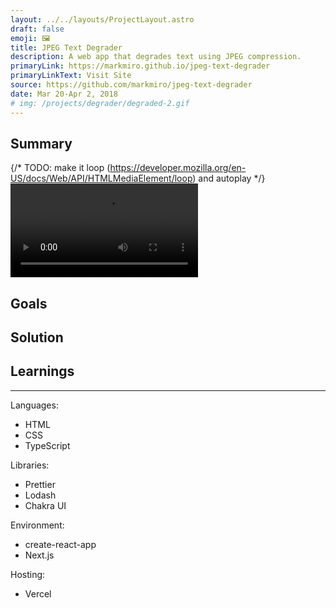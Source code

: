 ```yaml
---
layout: ../../layouts/ProjectLayout.astro
draft: false
emoji: 🖼️
title: JPEG Text Degrader
description: A web app that degrades text using JPEG compression.
primaryLink: https://markmiro.github.io/jpeg-text-degrader
primaryLinkText: Visit Site
source: https://github.com/markmiro/jpeg-text-degrader
date: Mar 20-Apr 2, 2018
# img: /projects/degrader/degraded-2.gif
---
```



## Summary

{/* TODO: make it loop (https://developer.mozilla.org/en-US/docs/Web/API/HTMLMediaElement/loop) and autoplay */}
<video controls autoplay id="video">
  <source src="https://markmiro-website-content.s3.amazonaws.com/projects/degraded/vid.webm" type="video/webm" />
</video>

## Goals



## Solution



## Learnings



---

Languages:

- HTML
- CSS
- TypeScript

Libraries:

- Prettier
- Lodash
- Chakra UI

Environment:

- create-react-app
- Next.js

Hosting:

- Vercel
